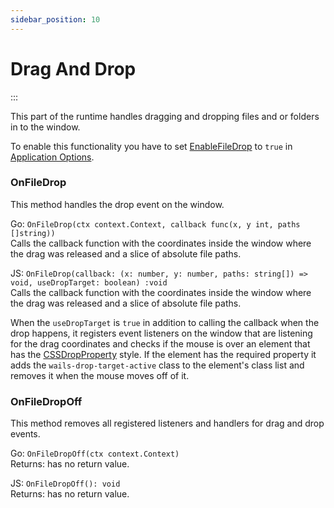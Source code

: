 ```yaml
---
sidebar_position: 10
---
```


# Drag And Drop

:::

This part of the runtime handles dragging and dropping files and or folders in to the window.<br/>

To enable this functionality you have to set [EnableFileDrop](../../reference/options.mdx#enablefiledrop) to `true`
in [Application Options](../../reference/options.mdx#drag-and-drop).

### OnFileDrop

This method handles the drop event on the window.

Go: `OnFileDrop(ctx context.Context, callback func(x, y int, paths []string))`<br/>
Calls the callback function with the coordinates inside the window where the drag was released and a slice of absolute file paths.

JS: `OnFileDrop(callback: (x: number, y: number, paths: string[]) => void, useDropTarget: boolean) :void`<br/>
Calls the callback function with the coordinates inside the window where the drag was released and a slice of absolute file paths.

When the `useDropTarget` is `true` in addition to calling the callback when the drop happens, it registers event listeners on
the window that are listening for the drag coordinates and checks if the mouse is over an element that has the
[CSSDropProperty](../../reference/options.mdx#cssdropproperty) style. If the element has the required property
it adds the `wails-drop-target-active` class to the element's class list and removes it when the mouse moves off of it.


### OnFileDropOff

This method removes all registered listeners and handlers for drag and drop events.

Go: `OnFileDropOff(ctx context.Context)`<br/>
Returns: has no return value.

JS: `OnFileDropOff(): void`<br/>
Returns: has no return value.
